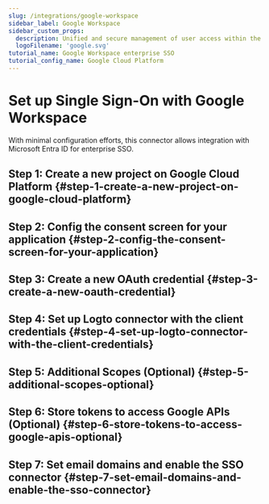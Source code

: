 ```yaml
---
slug: /integrations/google-workspace
sidebar_label: Google Workspace
sidebar_custom_props:
  description: Unified and secure management of user access within the Google ecosystem.
  logoFilename: 'google.svg'
tutorial_name: Google Workspace enterprise SSO
tutorial_config_name: Google Cloud Platform
---
```




# Set up Single Sign-On with Google Workspace

With minimal configuration efforts, this connector allows integration with Microsoft Entra ID for enterprise SSO.

<GuideTip />

## Step 1: Create a new project on Google Cloud Platform \{#step-1-create-a-new-project-on-google-cloud-platform}

<Step1 />

## Step 2: Config the consent screen for your application \{#step-2-config-the-consent-screen-for-your-application}

<Step2 />

## Step 3: Create a new OAuth credential \{#step-3-create-a-new-oauth-credential}

<Step3 />

## Step 4: Set up Logto connector with the client credentials \{#step-4-set-up-logto-connector-with-the-client-credentials}

<Step4 />

## Step 5: Additional Scopes (Optional) \{#step-5-additional-scopes-optional}

<Step5 />

## Step 6: Store tokens to access Google APIs (Optional) \{#step-6-store-tokens-to-access-google-apis-optional}

<Step6 />

## Step 7: Set email domains and enable the SSO connector \{#step-7-set-email-domains-and-enable-the-sso-connector}

<Step7 />
